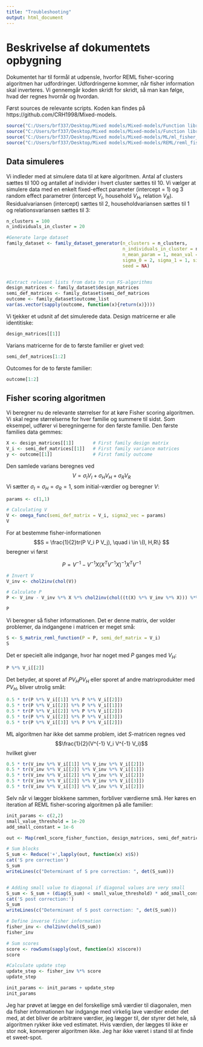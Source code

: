 ```yaml
---
title: "Troubleshooting"
output: html_document
---
```


# Beskrivelse af dokumentets opbygning

Dokumentet har til formål at udpensle, hvorfor REML fisher-scoring algoritmen har udfordringer. Udfordringerne kommer, når fisher information skal inverteres. Vi gennemgår koden skridt for skridt, så man kan følge, hvad der regnes hvornår og hvordan.

 
Først sources de relevante scripts. Koden kan findes på https://github.com/CRH1998/Mixed-models.

```r
source("C:/Users/brf337/Desktop/Mixed models/Mixed-models/Function library/function_library.R", local = knitr::knit_global())
source("C:/Users/brf337/Desktop/Mixed models/Mixed-models/Function library/generate_family_data.R", local = knitr::knit_global())
source("C:/Users/brf337/Desktop/Mixed models/Mixed-models/ML/ml_fisher_scoring_algorithm.R", local = knitr::knit_global())
source("C:/Users/brf337/Desktop/Mixed models/Mixed-models/REML/reml_fisher_scoring_algorithm.R", local = knitr::knit_global())
```

## Data simuleres

Vi indleder med at simulere data til at køre algoritmen. Antal af clusters sættes til $100$ og antallet af individer i hvert cluster sættes til $10$. Vi vælger at simulere data med en enkelt fixed-effect parameter (intercept = 1) og 3 random effect parametrer (intercept $V_I$, household $V_H$, relation $V_R$). Residualvariansen (intercept) sættes til $2$, householdvariansen sættes til $1$ og relationsvariansen sættes til $3$:
  
```r
n_clusters = 100
n_individuals_in_cluster = 20

#Generate large dataset
family_dataset <- family_dataset_generator(n_clusters = n_clusters, 
                                           n_individuals_in_cluster = n_individuals_in_cluster,
                                           n_mean_param = 1, mean_val = 0, n_variance_param = 2,
                                           sigma_0 = 2, sigma_1 = 1, sigma_2 = 3,
                                           seed = NA)


#Extract relevant lists from data to run FS-algorithms
design_matrices <- family_dataset$design_matrices
semi_def_matrices <- family_dataset$semi_def_matrices
outcome <- family_dataset$outcome_list
var(as.vector(sapply(outcome, function(x){return(x)})))
```

Vi tjekker et udsnit af det simulerede data. Design matricerne er alle identitiske:
```r
design_matrices[[1]]
```

Varians matricerne for de to første familier er givet ved:
  
```r
semi_def_matrices[1:2]
```

Outcomes for de to første familier:

```r
outcome[1:2]
```


## Fisher scoring algoritmen
Vi beregner nu de relevante størrelser for at køre Fisher scoring algoritmen. Vi skal regne størrelserne for hver familie og summere til sidst. Som eksempel, udfører vi beregningerne for den første familie. Den første families data gemmes:
  
```r
X <- design_matrices[[1]]       # First family design matrix
V_i <- semi_def_matrices[[1]]   # First family variance matrices
y <- outcome[[1]]               # First family outcome
```

Den samlede varians beregnes ved $$ V = \sigma_I V_I + \sigma_H V_H + \sigma_R V_R$$
Vi sætter $\sigma_I = \sigma_H = \sigma_R = 1$, som initial-værdier og beregner $V$:
  

```r
params <- c(1,1)

# Calculating V
V <- omega_func(semi_def_matrix = V_i, sigma2_vec = params)
V
```

For at bestemme fisher-informationen  
$$S = \frac{1}{2}tr(P V_i P V_j), \quad i \in \{I, H,R\} $$
beregner vi først

$$ P = V^{-1} - V^{-1} X(X^T V^{-1} X)^{-1} X^T V^{-1} $$
  
```r
# Invert V
V_inv <- chol2inv(chol(V))

# Calculate P
P <- V_inv - V_inv %*% X %*% chol2inv(chol((t(X) %*% V_inv %*% X))) %*% t(X) %*% V_inv

P
```

Vi beregner så fisher informationen. Det er denne matrix, der volder problemer, da indgangene i matricen er meget små:

```r
S <- S_matrix_reml_function(P = P, semi_def_matrix = V_i)
S
```
Det er specielt alle indgange, hvor har noget med $P$ ganges med $V_H$:

```r
P %*% V_i[[2]]
```

Det betyder, at sporet af $P V_H P V_H$ eller sporet af andre matrixprodukter med $P V_H$, bliver utrolig småt:

```r
0.5 * tr(P %*% V_i[[1]] %*% P %*% V_i[[2]])
0.5 * tr(P %*% V_i[[2]] %*% P %*% V_i[[1]])
0.5 * tr(P %*% V_i[[2]] %*% P %*% V_i[[2]])
0.5 * tr(P %*% V_i[[2]] %*% P %*% V_i[[3]])
0.5 * tr(P %*% V_i[[3]] %*% P %*% V_i[[2]])
```
ML algoritmen har ikke det samme problem, idet $S$-matricen regnes ved $$\frac{1}{2}(V^{-1} V_i V^{-1} V_i)$$
hvilket giver
```r
0.5 * tr(V_inv %*% V_i[[1]] %*% V_inv %*% V_i[[2]])
0.5 * tr(V_inv %*% V_i[[2]] %*% V_inv %*% V_i[[1]])
0.5 * tr(V_inv %*% V_i[[2]] %*% V_inv %*% V_i[[2]])
0.5 * tr(V_inv %*% V_i[[2]] %*% V_inv %*% V_i[[3]])
0.5 * tr(V_inv %*% V_i[[3]] %*% V_inv %*% V_i[[2]])
```

Selv når vi lægger blokkene sammen, forbliver værdierne små. Her køres en iteration af REML fisher-scoring algoritmen på alle familier:

```r
init_params <- c(2,2)
small_value_threshold = 1e-20
add_small_constant = 1e-6

out <- Map(reml_score_fisher_function, design_matrices, semi_def_matrices, outcome, MoreArgs = list(init_params))

# Sum blocks
S_sum <- Reduce('+',lapply(out, function(x) x$S))
cat('S pre correction')
S_sum
writeLines(c("Determinant of S pre correction: ", det(S_sum)))


# Adding small value to diagonal if diagonal values are very small
S_sum <- S_sum + (diag(S_sum) < small_value_threshold) * add_small_constant * diag(length(diag(S_sum)))
cat('S post correction:')
S_sum
writeLines(c("Determinant of S post correction: ", det(S_sum)))

# Define inverse fisher information
fisher_inv <- chol2inv(chol(S_sum))
fisher_inv

# Sum scores
score <- rowSums(sapply(out, function(x) x$score))
score

#Calculate update step
update_step <- fisher_inv %*% score
update_step

init_params <- init_params + update_step
init_params
```


Jeg har prøvet at lægge en del forskellige små værdier til diagonalen, men da fisher informationen har indgange med virkelig lave værdier ender det med, at det bliver de arbitrære værdier, jeg lægger til, der styrer det hele, så algoritmen rykker ikke ved estimatet. Hvis værdien, der lægges til ikke er stor nok, konvergerer algoritmen ikke. Jeg har ikke været i stand til at finde et sweet-spot.


